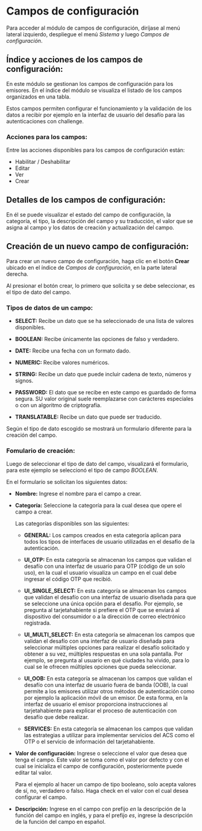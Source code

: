 # Campos de configuración

Para acceder al módulo de campos de configuración, diríjase al menú lateral izquierdo, despliegue el menú *Sistema* y luego *Campos de configuración*.

## Índice y acciones de los campos de configuración:

En este módulo se gestionan los campos de configuración para los emisores. En el índice del módulo se visualiza el listado de los campos organizados en una tabla.

Estos campos permiten configurar el funcionamiento y la validación de los datos a recibir por ejemplo en la interfaz de usuario del desafío para las autenticaciones con challenge.

### Acciones para los campos:

Entre las acciones disponibles para los campos de configuración están:

- Habilitar / Deshabilitar
- Editar
- Ver
- Crear

## Detalles de los campos de configuración:

En él se puede visualizar el estado del campo de configuración, la categoría, el tipo, la descripción del campo y su traducción, el valor que se asigna al campo y los datos de creación y actualización del campo.

## Creación de un nuevo campo de configuración:

Para crear un nuevo campo de configuración, haga clic en el botón **Crear** ubicado en el índice de *Campos de configuración*, en la parte lateral derecha.

Al presionar el botón crear, lo primero que solicita y se debe seleccionar, es el tipo de dato del campo.

### Tipos de datos de un campo:

- **SELECT:** Recibe un dato que se ha seleccionado de una lista de valores disponibles.

- **BOOLEAN:** Recibe únicamente las opciones de falso y verdadero.

- **DATE:** Recibe una fecha con un formato dado.

- **NUMERIC:** Recibe valores numéricos.

- **STRING:** Recibe un dato que puede incluir cadena de texto, números y signos.

- **PASSWORD:** El dato que se recibe en este campo es guardado de forma segura. SU valor original suele reemplazarse con carácteres especiales o con un algoritmo de criptografía.

- **TRANSLATABLE:** Recibe un dato que puede ser traducido.

Según el tipo de dato escogido se mostrará un formulario diferente para la creación del campo.

### Fomulario de creación:

Luego de seleccionar el tipo de dato del campo, visualizará el formulario, para este ejemplo se seleccionó el tipo de campo *BOOLEAN*.

En el formulario se solicitan los siguientes datos:

- **Nombre:** Ingrese el nombre para el campo a crear.

- **Categoría:** Seleccione la categoría para la cual desea que opere el campo a crear.

  Las categorías disponibles son las siguientes:

  - **GENERAL:** Los campos creados en esta categoría aplican para todos los tipos de interfaces de usuario utilizadas en el desafío de la autenticación.

  - **UI_OTP:** En esta categoría se almacenan los campos que validan el desafío con una interfaz de usuario para OTP (código de un solo uso), en la cual el usuario visualiza un campo en el cual debe ingresar el código OTP que recibió.

  - **UI_SINGLE_SELECT:** En esta categoría se almacenan los campos que validan el desafío con una interfaz de usuario diseñada para que se seleccione una única opción para el desafío. Por ejemplo, se pregunta al tarjetahabiente si prefiere el OTP que se enviará al dispositivo del consumidor o a la dirección de correo electrónico registrada.

  - **UI_MULTI_SELECT:** En esta categoría se almacenan los campos que validan el desafío con una interfaz de usuario diseñada para seleccionar múltiples opciones para realizar el desafío solicitado y obtener a su vez, múltiples respuestas en una sola pantalla. Por ejemplo, se pregunta al usuario en qué ciudades ha vivido, para lo cual se le ofrecen múltiples opciones que pueda seleccionar.

  - **UI_OOB:** En esta categoría se almacenan los campos que validan el desafío con una interfaz de usuario fuera de banda (OOB), la cual permite a los emisores utilizar otros métodos de autenticación como por ejemplo la aplicación móvil de un emisor. De esta forma, en la interfaz de usuario el emisor proporciona instrucciones al tarjetahabiente para explicar el proceso de autenticación con desafío que debe realizar.

  - **SERVICES:** En esta categoría se almacenan los campos que validan las estrategias a utilizar para implementar servicios del ACS como el OTP o el servicio de información del tarjetahabiente.


- **Valor de configuración:** Ingrese o seleccione el valor que desea que tenga el campo. Este valor se toma como el valor por defecto y con el cual se inicializa el campo de configuración, posteriormente puede editar tal valor. 
    
    Para el ejemplo al hacer un campo de tipo booleano, solo acepta valores de sí, no, verdadero o falso. Haga check en el valor con el cual desea configurar el campo.
  

- **Descripción:** Ingrese en el campo con prefijo *en* la descripción de la función del campo en inglés, y para el prefijo *es*, ingrese la descripción de la función del campo en español.
